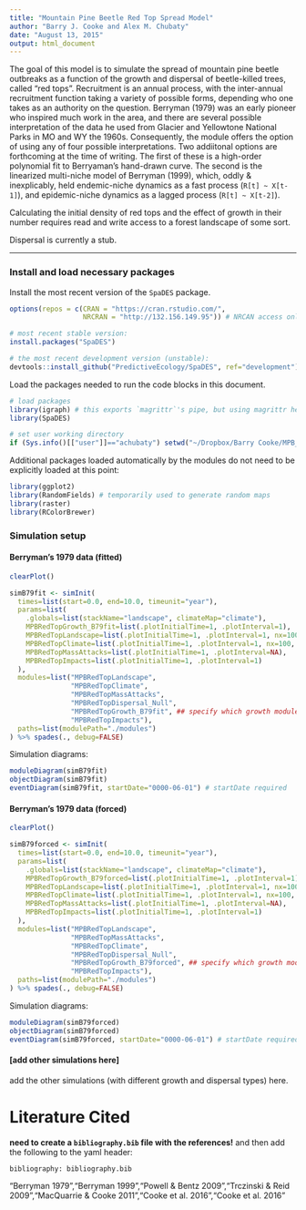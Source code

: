 ```yaml
---
title: "Mountain Pine Beetle Red Top Spread Model"
author: "Barry J. Cooke and Alex M. Chubaty"
date: "August 13, 2015"
output: html_document
---
```


The goal of this model is to simulate the spread of mountain pine beetle outbreaks as a function of the growth and dispersal of beetle-killed trees, called "red tops".
Recruitment is an annual process, with the inter-annual recruitment function taking a variety of possible forms, depending who one takes as an authority on the question.
Berryman (1979) was an early pioneer who inspired much work in the area, and there are several possible interpretation of the data he used from Glacier and Yellowtone National Parks in MO and WY the 1960s.
Consequently, the module offers the option of using any of four possible interpretations.
Two addiitonal options are forthcoming at the time of writing.
The first of these is a high-order polynomial fit to Berryaman's hand-drawn curve.
The second is the linearized multi-niche model of Berryman (1999), which, oddly & inexplicably, held endemic-niche dynamics as a fast process (`R[t] ~ X[t-1]`), and epidemic-niche dynamics as a lagged process (`R[t] ~ X[t-2]`).

Calculating the initial density of red tops and the effect of growth in their number requires read and write access to a forest landscape of some sort.

Dispersal is currently a stub.

-----

### Install and load necessary packages

Install the most recent version of the `SpaDES` package.

```r
options(repos = c(CRAN = "https://cran.rstudio.com/",
                  NRCRAN = "http://132.156.149.95")) # NRCAN access only

# most recent stable version:
install.packages("SpaDES")

# the most recent development version (unstable):
devtools::install_github("PredictiveEcology/SpaDES", ref="development")
```

Load the packages needed to run the code blocks in this document.

```r
# load packages
library(igraph) # this exports `magrittr`'s pipe, but using magrittr here causes conflicts.
library(SpaDES)

# set user working directory
if (Sys.info()[["user"]]=="achubaty") setwd("~/Dropbox/Barry Cooke/MPB_spread/")
```

Additional packages loaded automatically by the modules do not need to be explicitly loaded at this point:

```r
library(ggplot2)
library(RandomFields) # temporarily used to generate random maps
library(raster)
library(RColorBrewer)
```

### Simulation setup

#### Berryman's 1979 data (fitted)

```r
clearPlot()

simB79fit <- simInit(
  times=list(start=0.0, end=10.0, timeunit="year"),
  params=list(
    .globals=list(stackName="landscape", climateMap="climate"),
    MPBRedTopGrowth_B79fit=list(.plotInitialTime=1, .plotInterval=1),
    MPBRedTopLandscape=list(.plotInitialTime=1, .plotInterval=1, nx=100, ny=100),
    MPBRedTopClimate=list(.plotInitialTime=1, .plotInterval=1, nx=100, ny=100, updateInterval=1),
    MPBRedTopMassAttacks=list(.plotInitialTime=1, .plotInterval=NA),
    MPBRedTopImpacts=list(.plotInitialTime=1, .plotInterval=1)
  ),
  modules=list("MPBRedTopLandscape",
               "MPBRedTopClimate",
               "MPBRedTopMassAttacks",
               "MPBRedTopDispersal_Null",
               "MPBRedTopGrowth_B79fit", ## specify which growth module is used
               "MPBRedTopImpacts"),
  paths=list(modulePath="./modules")
) %>% spades(., debug=FALSE)
```

Simulation diagrams:

```r
moduleDiagram(simB79fit)
objectDiagram(simB79fit)
eventDiagram(simB79fit, startDate="0000-06-01") # startDate required
```

#### Berryman's 1979 data (forced)

```r
clearPlot()

simB79forced <- simInit(
  times=list(start=0.0, end=10.0, timeunit="year"),
  params=list(
    .globals=list(stackName="landscape", climateMap="climate"),
    MPBRedTopGrowth_B79forced=list(.plotInitialTime=1, .plotInterval=1),
    MPBRedTopLandscape=list(.plotInitialTime=1, .plotInterval=1, nx=100, ny=100),
    MPBRedTopClimate=list(.plotInitialTime=1, .plotInterval=1, nx=100, ny=100, updateInterval=1),
    MPBRedTopMassAttacks=list(.plotInitialTime=1, .plotInterval=NA),
    MPBRedTopImpacts=list(.plotInitialTime=1, .plotInterval=1)
  ),
  modules=list("MPBRedTopLandscape",
               "MPBRedTopMassAttacks",
               "MPBRedTopClimate",
               "MPBRedTopDispersal_Null",
               "MPBRedTopGrowth_B79forced", ## specify which growth module is used
               "MPBRedTopImpacts"),
  paths=list(modulePath="./modules")
) %>% spades(., debug=FALSE)
```

Simulation diagrams:

```r
moduleDiagram(simB79forced)
objectDiagram(simB79forced)
eventDiagram(simB79forced, startDate="0000-06-01") # startDate required
```

#### [add other simulations here]

add the other simulations (with different growth and dispersal types) here.

# Literature Cited

**need to create a `bibliography.bib` file with the references!** and then add the following to the yaml header:

```
bibliography: bibliography.bib
```

"Berryman 1979","Berryman 1999","Powell & Bentz 2009","Trczinski & Reid 2009","MacQuarrie & Cooke 2011","Cooke et al. 2016","Cooke et al. 2016"
